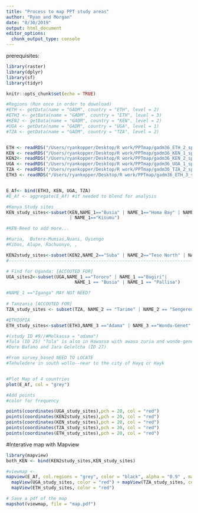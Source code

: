 ```yaml
---
title: "Process to map PPT study areas"
author: "Ryan and Morgan"
date: "8/30/2019"
output: html_document
editor_options: 
  chunk_output_type: console
---
```

prerequisites:
```r
library(raster)
library(dplyr)
library(sf)
library(tidyr)

```


```r
knitr::opts_chunk$set(echo = TRUE)

#Regions (Run once in order to download)
#ETH <- getData(name = "GADM", country = "ETH", level = 2)
#ETH3 <- getData(name = "GADM", country = "ETH", level = 3)
#KEN2 <- getData(name = "GADM", country = "KEN", level = 2)
#UGA <- getData(name = "GADM", country = "UGA", level = 1)
#TZA <- getData(name = "GADM", country = "TZA", level = 2)


ETH <- readRDS("/Users/ryankopper/Desktop/R work/PPTmap/gadm36_ETH_2_sp.rds") #ETHIOPIA level 2
KEN <- readRDS("/Users/ryankopper/Desktop/R work/PPTmap/gadm36_KEN_1_sp.rds")
KEN2<- readRDS("/Users/ryankopper/Desktop/R work/PPTmap/gadm36_KEN_2_sp.rds")
UGA <- readRDS("/Users/ryankopper/Desktop/R work/PPTmap/gadm36_UGA_1_sp.rds")
TZA <- readRDS("/Users/ryankopper/Desktop/R work/PPTmap/gadm36_TZA_2_sp.rds")
ETH3 <- readRDS("/Users/ryankopper/Desktop/R work/PPTmap/gadm36_ETH_3_sp.rds")


E_Af<- bind(ETH3, KEN, UGA, TZA)
#E_Af <- aggregate(E_Af) #if needed to blend for analysis

#Kenya Study sites
KEN_study_sites<-subset(KEN,NAME_1=="Busia" | NAME_1=="Homa Bay" | NAME_1=="Siaya"| NAME_1=="Trans Nzoia" | NAME_1=="Bungoma" | NAME_1=="Kisii"| NAME_1=="Migori"
                        | NAME_1=="Kisumu")

#KEN-Need to add more...

#Kuria,  Butere-Mumias,Nuani, Oyiengo
#Kibos, Alupe, Rachuonyo, , 

KEN2study_sites<-subset(KEN2,NAME_2=="Suba" | NAME_2=="Teso North" | NAME_2 =="Nyando"| NAME_2=="Vihiga" |NAME_2 == "Rongo" | NAME_2 == "Bondo"  | NAME_2 == "Butere"| NAME_2 == "Rarieda")
#------------------------------------------------------------------------------

# Find for Uganda: [ACCOUTED FOR]
UGA_sites2<-subset(UGA,NAME_1 =="Tororo" | NAME_1 =="Bugiri"| 
                          NAME_1 == "Busia" | NAME_1 == "Pallisa")

#NAME_1 =="Iganga" MAY NOT NEED? 
                        
# Tanzania [ACCOUTED FOR]
TZA_study_sites <- subset(TZA, NAME_2 == "Tarime" | NAME_2 == "Sengerema"| NAME_2 == "Misungwi")

#ETHIOPIA
ETH_study_sites<-subset(ETH3,NAME_3 =="Adama" | NAME_3 =="Wondo-Genet" | NAME_3 == "Awasa Zuria"| NAME_3 =="Mieso" | NAME_3 == "Bako Tibe" | NAME_3 == "Jimma Arjo" | NAME_3 == "Boset"| NAME_3 == "Yayu" | NAME_3 == "Habro" | NAME_3 == "Tahtay Maychew") 

#(study ID #9//#Melkassa = "adama")
#Tula (ID 25) "Tula" is also in Hawassa with awasa zuria and wondo-genet 
#Dore Bafano and Jara Gelelcha (ID 27)

#From survey_based NEED TO LOCATE
#Tehuledere in south wollo--near to the city of Hayq or Hayk


#Plot Map of 4 countries
plot(E_Af, col = "grey") 

#Add points
#color for frequency

points(coordinates(UGA_study_sites),pch = 20, col = "red")
points(coordinates(KEN2study_sites),pch = 20, col = "red") 
points(coordinates(KEN_study_sites),pch = 20, col = "red") 
points(coordinates(TZA_study_sites),pch = 20, col = "red")
points(coordinates(ETH_study_sites),pch = 20, col = "red") 

```

#Interative map with Mapview
```r

library(mapview)
both_KEN <- bind(KEN2study_sites,KEN_study_sites)

#viewmap <-
mapview(E_Af, col.regions = "grey", color = "black", alpha = "0.9" , map.types = "Stamen.Toner") + mapView(both_KEN, color = "red") +
  mapView(UGA_study_sites, color = "red") + mapView(TZA_study_sites, color = "red") +
  mapView(ETH_study_sites, color = "red") 

# Save a pdf of the map
mapshot(viewmap, file = "map.pdf")

```



